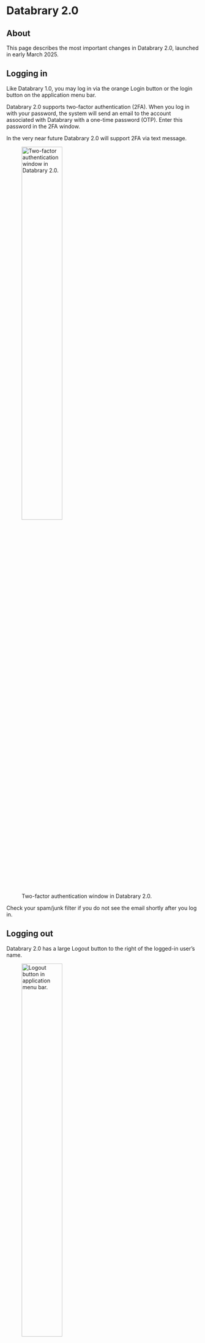 # Databrary 2.0 {.unnumbered}

## About {-}

This page describes the most important changes in Databrary 2.0, launched in early March 2025.

## Logging in {-}

Like Databrary 1.0, you may log in via the orange Login button or the login button on the application menu bar.

Databrary 2.0 supports two-factor authentication (2FA).
When you log in with your password, the system will send an email to the account associated with Databrary with a one-time password (OTP).
Enter this password in the 2FA window.

::: {.callout-note}
In the very near future Databrary 2.0 will support 2FA via text message.
:::

![Two-factor authentication window in Databrary 2.0.](include/img/2FA-window.png){width=50% #fig-2FA-window}

::: {.callout-important}
Check your spam/junk filter if you do not see the email shortly after you log in.
:::

## Logging out {-}

Databrary 2.0 has a large Logout button to the right of the logged-in user's name.

![Logout button in application menu bar.](include/img/logout-button.png){width=50% #fig-logout-button}

## Previewing files {-}

You may preview and play video and audio files Databrary 2.0.

Databrary 2.0 adds the ability to preview new file types, including PDF, and csv.

::: {.callout-warning}
## Under construction

This section is a work-in-progress.
:::

## Volume ownership {-}

Databrary 2.0 requires that volumes have a *single* owner.
Only the owner can change the sharing status of a volume.
Volume owners must be Authorized Investigators at an institution with an active Databrary Access Agreement.
Volume owners may transfer ownership to another Authorized Investigator.

::: {.callout-note}
To simplify the migration to Databrary 2.0, we selected a single volume owner where there were multiple owners (Investigators).
If the volume owner wishes to transfer ownership, that person may do so.
:::

To transfer ownership to another Authorized Investigator:

1. Visit the volume in question.

2. Press the edit (pencil) icon in the volume banner.

![Volume-level controls.](include/img/edit-volume.png){width=50% #fig-edit-volume}

3. Open the Manage Access panel at left by clicking on the tab.

![Manage volume access.](include/img/manage-access-tab.png){width=50% #fig-manage-access}

4. Under the Owner section, press on the Transfer Ownership button.

![Transfer volume ownership.](include/img/transfer-ownership.png){#fig-transfer-ownership}

5. Search for the new volume owner by typing in the search box.

![Search for new volume owner](include/img/transfer-ownership-search.png){#fig-transfer-ownership-search}

6. Select the new owner from the list and press the Submit button at lower right.

![](include/img/select-new-owner.png){#fig-select-new-owner}

The individual you select will receive a notification that you have requested to transfer ownership to them.
They may accept or reject the request.

## Managing people {-}

Databrary 2.0 separates the management of co-authors who should get scholarly credit from people who have access to a volume.

### Managing co-authors {-}

::: {.callout-warning}
## Under construction

This section is a work-in-progress.
:::

### Managing collaborators 

::: {.callout-warning}
## Under construction

This section is a work-in-progress.
:::

## Roadmap {-}

::: {.callout-warning}
Databrary 2.0 does *not* permit file uploads and search is disabled.
We made this very painful choice in order to give users access to data that had been offline for a long time.
These features are under development and will be added soon.

We expect to be releasing new minor versions of Databrary with patches and bug fixes on a regular basis over the next several months.

And Databrary has received new [funding from NSF](https://databrary.github.io/nsf-2444730) to support even more feature enhancements over the next two years.
:::

### 2.1 (expected end of March)

- File uploads
- Search
- User interface (UI) and user experience (UX) enhancements


